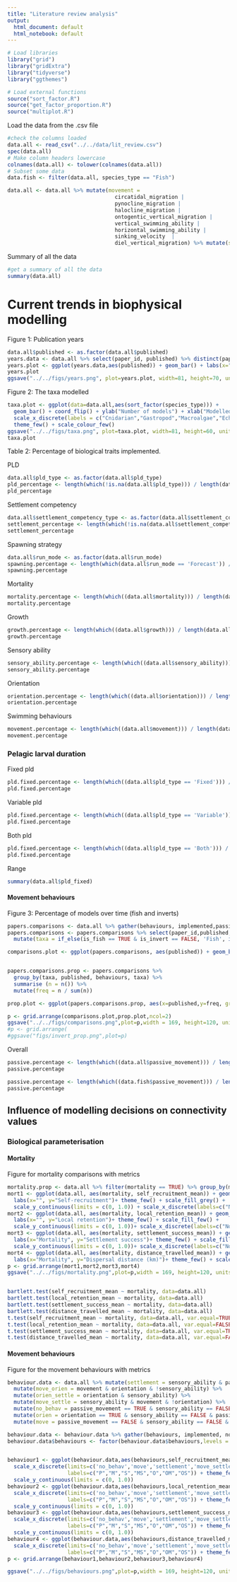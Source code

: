 ```yaml
---
title: "Literature review analysis"
output:
  html_document: default
  html_notebook: default
---
```



```r
# Load libraries
library("grid")
library("gridExtra")
library("tidyverse")
library("ggthemes")

# Load external functions
source("sort_factor.R")
source("get_factor_proportion.R")
source("multiplot.R")
```

Load the data from the .csv file
```r
#check the columns loaded
data.all <- read_csv("../../data/lit_review.csv")
spec(data.all)
# Make column headers lowercase
colnames(data.all) <- tolower(colnames(data.all))
# Subset some data
data.fish <- filter(data.all, species_type == "Fish")

data.all <- data.all %>% mutate(movement = 
                                  circatidal_migration |
                                  pynocline_migration |
                                  halocline_migration |
                                  ontogentic_vertical_migration |
                                  vertical_swimming_ability |
                                  horizontal_swimming_ability |
                                  sinking_velocity  | 
                                  diel_vertical_migration) %>% mutate(settlement = sensory_extent > 0)
```

Summary of all the data
```r
#get a summary of all the data
summary(data.all)
```

# Current trends in biophysical modelling

Figure 1: Publication years
```r
data.all$published <- as.factor(data.all$published)
years.data <- data.all %>% select(paper_id, published) %>% distinct(paper_id, published)
years.plot <- ggplot(years.data,aes(published)) + geom_bar() + labs(x="Years of publication", y="Number of studies") + theme_few() + scale_colour_few()
years.plot
ggsave("../../figs/years.png", plot=years.plot, width=81, height=70, units="mm", dpi=96)
```

Figure 2: The taxa modelled
```r
taxa.plot <- ggplot(data=data.all,aes(sort_factor(species_type))) + 
  geom_bar() + coord_flip() + ylab("Number of models") + xlab("Modelled taxa") + 
  scale_x_discrete(labels = c("Cnidarian","Gastropod","Macroalgae","Echinoderm","Polychaete","Coral","Crustacean","Mollusc","Bivalvia","Fish","Generic")) +
  theme_few() + scale_colour_few()
ggsave("../../figs/taxa.png", plot=taxa.plot, width=81, height=60, units="mm", dpi=96)
taxa.plot
```

Table 2: Percentage of biological traits implemented.

PLD
```r
data.all$pld_type <- as.factor(data.all$pld_type)
pld_percentage <- length(which(!is.na(data.all$pld_type))) / length(data.all$pld_type) * 100
pld_percentage
```

Settlement competency
```r
data.all$settlement_competency_type <- as.factor(data.all$settlement_competency_type)
settlement_percentage <- length(which(!is.na(data.all$settlement_competency_type))) / length(data.all$settlement_competency_type) * 100
settlement_percentage
```

Spawning strategy
```r
data.all$run_mode <- as.factor(data.all$run_mode)
spawning.percentage <- length(which(data.all$run_mode == 'Forecast')) / length(data.all$run_mode) * 100
spawning.percentage
```

Mortality
```r
mortality.percentage <- length(which((data.all$mortality))) / length(data.all$mortality) * 100
mortality.percentage
```

Growth
```r
growth.percentage <- length(which((data.all$growth))) / length(data.all$growth) * 100
growth.percentage
```

Sensory ability
```r
sensory_ability.percentage <- length(which((data.all$sensory_ability))) / length(data.all$sensory_ability) * 100
sensory_ability.percentage
```

Orientation
```r
orientation.percentage <- length(which((data.all$orientation))) / length(data.all$orientation) * 100
orientation.percentage
```

Swimming behaviours
```r
movement.percentage <- length(which((data.all$movement))) / length(data.all$movement) * 100
movement.percentage
```

### Pelagic larval duration

Fixed pld
```r
pld.fixed.percentage <- length(which((data.all$pld_type == 'Fixed'))) / length(data.all$pld_type) * 100
pld.fixed.percentage
```

Variable pld
```r
pld.fixed.percentage <- length(which((data.all$pld_type == 'Variable'))) / length(data.all$pld_type) * 100
pld.fixed.percentage
```

Both pld
```r
pld.fixed.percentage <- length(which((data.all$pld_type == 'Both'))) / length(data.all$pld_type) * 100
pld.fixed.percentage
```

Range
```r
summary(data.all$pld_fixed)
```

#### Movement behaviours

Figure 3: Percentage of models over time (fish and inverts)
```r
papers.comparisons <- data.all %>% gather(behaviours, implemented,passive_movement,movement,orientation,settlement)
papers.comparisons <- papers.comparisons %>% select(paper_id,published,behaviours,implemented,species_type) %>% distinct(paper_id,published,behaviours,implemented,species_type) %>% filter(implemented == TRUE) %>% mutate(is_fish = species_type == 'Fish') %>% mutate(is_invert = species_type != 'Fish' & species_type != 'Generic' & species_type != 'Macroalgae') %>%
  mutate(taxa = if_else(is_fish == TRUE & is_invert == FALSE, 'Fish', if_else(is_invert == TRUE, 'Invertebrate', 'NA'))) %>% filter( taxa == 'Fish' | taxa == 'Invertebrate')

comparisons.plot <- ggplot(papers.comparisons, aes(published)) + geom_bar(aes(fill = behaviours)) +labs( x = "Publication year", y = "Number of models") +theme_few()+ theme(legend.title = element_blank(), legend.position = "top",legend.key.size = unit(5,'mm'),axis.text.x=element_text(angle=90)) +  scale_fill_grey(start = 0.3, end = 0.8, na.value="red",breaks=c("passive_movement","movement","settlement","orientation"), labels = c("Passive", "Movement", "Settlement", "Orientation")) + facet_grid(taxa ~ .)+ annotate(geom = "text", x = 7, y = 14, label = c("a","b")) + guides(fill=guide_legend(nrow=2,byrow=TRUE))


papers.comparisons.prop <- papers.comparisons %>%
  group_by(taxa, published, behaviours, taxa) %>%
  summarise (n = n()) %>%
  mutate(freq = n / sum(n))

prop.plot <- ggplot(papers.comparisons.prop, aes(x=published,y=freq, group=behaviours, colour=behaviours, shape=behaviours)) +labs( x = "Publication year", y = "Proportion")+ geom_line() + geom_point(size=2) + theme_few() + theme(legend.title = element_blank(), legend.position = "top",,axis.text.x=element_text(angle=90)) +  scale_colour_grey(breaks=c("passive_movement","movement","settlement","orientation"), labels = c("Passive", "Movement", "Settlement", "Orientation")) + facet_grid(taxa ~ .)+ scale_shape(breaks=c("passive_movement","movement","settlement","orientation"),labels = c("Passive", "Movement", "Settlement", "Orientation"))+ annotate(geom = "text", x = 7, y = 0.9, label = c("c","d"))+ guides(colour=guide_legend(nrow=2,byrow=TRUE))

p <- grid.arrange(comparisons.plot,prop.plot,ncol=2)
ggsave("../../figs/comparisons.png",plot=p,width = 169, height=120, units="mm",dpi=96)
#p <- grid.arrange(
#ggsave("figs/invert_prop.png",plot=p)

```

Overall
```r
passive.percentage <- length(which((data.all$passive_movement))) / length(data.all$passive_movement) * 100
passive.percentage
```

```r
passive.percentage <- length(which((data.fish$passive_movement))) / length(data.fish$passive_movement) * 100
passive.percentage
```

## Influence of modelling decisions on connectivity values

### Biological parameterisation

#### Mortality

Figure for mortality comparisons with metrics
```r
mortality.prop <- data.all %>% filter(mortality == TRUE) %>% group_by(mortality_function) %>% summarise (n = n()) %>% mutate(freq = n / sum(n))
mort1 <- ggplot(data.all, aes(mortality, self_recruitment_mean)) + geom_boxplot() + geom_jitter(width = 0.1)+ 
  labs(x="", y="Self-recruitment")+ theme_few() + scale_fill_grey() +
  scale_y_continuous(limits = c(0, 1.0)) + scale_x_discrete(labels=c("None","Included"))
mort2 <- ggplot(data.all, aes(mortality, local_retention_mean)) + geom_boxplot()+ geom_jitter(width = 0.1) +
  labs(x="", y="Local retention")+ theme_few() + scale_fill_few() +
  scale_y_continuous(limits = c(0, 1.0))+ scale_x_discrete(labels=c("None","Included"))
mort3 <- ggplot(data.all, aes(mortality, settlement_success_mean)) + geom_boxplot()+ geom_jitter(width = 0.1) +
  labs(x="Mortality", y="Settlement success")+ theme_few() + scale_fill_few() +
  scale_y_continuous(limits = c(0, 1.0))+ scale_x_discrete(labels=c("None","Included"))
mort4 <- ggplot(data.all, aes(mortality, distance_travelled_mean)) + geom_boxplot()+ geom_jitter(width = 0.1) +
  labs(x="Mortality", y="Dispersal distance (km)")+ theme_few() + scale_fill_few()+ scale_x_discrete(labels=c("None","Included"))
p <- grid.arrange(mort1,mort2,mort3,mort4)
ggsave("../../figs/mortality.png",plot=p,width = 169, height=120, units="mm",dpi=96)


bartlett.test(self_recruitment_mean ~ mortality, data=data.all)
bartlett.test(local_retention_mean ~ mortality, data=data.all)
bartlett.test(settlement_success_mean ~ mortality, data=data.all)
bartlett.test(distance_travelled_mean ~ mortality, data=data.all)
t.test(self_recruitment_mean ~ mortality, data=data.all, var.equal=TRUE)
t.test(local_retention_mean ~ mortality, data=data.all, var.equal=FALSE)
t.test(settlement_success_mean ~ mortality, data=data.all, var.equal=TRUE)
t.test(distance_travelled_mean ~ mortality, data=data.all, var.equal=FALSE)
```

#### Movement behaviours

Figure for the movement behaviours with metrics

```r
behaviour.data <- data.all %>% mutate(settlement = sensory_ability & passive_movement & !orientation) %>% 
  mutate(move_orien = movement & orientation & !sensory_ability) %>% 
  mutate(orien_settle = orientation & sensory_ability) %>% 
  mutate(move_settle = sensory_ability & movement & !orientation) %>% 
  mutate(no_behav = passive_movement == TRUE & sensory_ability == FALSE & orientation == FALSE) %>% 
  mutate(orien = orientation == TRUE & sensory_ability == FALSE & passive_movement == FALSE) %>% 
  mutate(move = passive_movement == FALSE & sensory_ability == FALSE & orientation == FALSE)

behaviour.data <- behaviour.data %>% gather(behaviours, implemented, no_behav,move,orien,settlement,move_orien,orien_settle,move_settle) %>% filter(implemented == TRUE)
behaviour.data$behaviours <- factor(behaviour.data$behaviours,levels = c('no_behav','move','settlement','move_settle','orien','orien_move','orien_settle'),ordered=TRUE)


behaviour1 <- ggplot(behaviour.data,aes(behaviours,self_recruitment_mean)) + geom_boxplot(na.rm = TRUE) + geom_jitter(width=0.1) + 
  scale_x_discrete(limits=c('no_behav','move','settlement','move_settle','orien','orien_move','orien_settle'),
                   labels=c("P","M","S","MS","O","OM","OS")) + theme_few() + scale_fill_few() +labs(x="", y="Self-recruitment") +
  scale_y_continuous(limits = c(0, 1.0))
behaviour2 <- ggplot(behaviour.data,aes(behaviours,local_retention_mean)) + geom_boxplot(na.rm = TRUE) + geom_jitter(width=0.1) +
  scale_x_discrete(limits=c('no_behav','move','settlement','move_settle','orien','orien_move','orien_settle'),
                   labels=c("P","M","S","MS","O","OM","OS")) + theme_few() + scale_fill_few() +labs(x="", y="Local retention") +
  scale_y_continuous(limits = c(0, 1.0))
behaviour3 <- ggplot(behaviour.data,aes(behaviours,settlement_success_mean)) + geom_boxplot(na.rm = TRUE) + geom_jitter(width=0.1) +
  scale_x_discrete(limits=c('no_behav','move','settlement','move_settle','orien','orien_move','orien_settle'),
                   labels=c("P","M","S","MS","O","OM","OS")) + theme_few() + scale_fill_few()+labs(x="Behaviour", y="Settlement success") +
  scale_y_continuous(limits = c(0, 1.0))
behaviour4 <- ggplot(behaviour.data,aes(behaviours,distance_travelled_mean)) + geom_boxplot(na.rm = TRUE) + geom_jitter(width=0.1) +
  scale_x_discrete(limits=c('no_behav','move','settlement','move_settle','orien','orien_move','orien_settle'),
                   labels=c("P","M","S","MS","O","OM","OS")) + theme_few() + scale_fill_few() +labs(x="Behaviour", y="Dispersal distance (km)")
p <- grid.arrange(behaviour1,behaviour2,behaviour3,behaviour4)

ggsave("../../figs/behaviours.png",plot=p,width = 169, height=120, units="mm",dpi=96)
```

